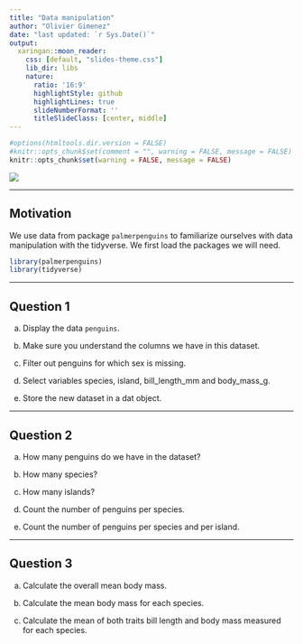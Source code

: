```yaml
---
title: "Data manipulation"
author: "Olivier Gimenez"
date: "last updated: `r Sys.Date()`"
output:
  xaringan::moon_reader:
    css: [default, "slides-theme.css"]
    lib_dir: libs
    nature:
      ratio: '16:9'
      highlightStyle: github
      highlightLines: true
      slideNumberFormat: ''
      titleSlideClass: [center, middle]
---
```


```r
#options(htmltools.dir.version = FALSE)
#knitr::opts_chunk$set(comment = "", warning = FALSE, message = FALSE)
knitr::opts_chunk$set(warning = FALSE, message = FALSE)
```

![](lter_penguins.png)

---

## Motivation

We use data from package `palmerpenguins` to familiarize ourselves with data manipulation with the tidyverse. We first load the packages we will need. 
```r
library(palmerpenguins)
library(tidyverse)
```

---

## Question 1  

a. Display the data `penguins`.  

b. Make sure you understand the columns we have in this dataset.  

c. Filter out penguins for which sex is missing.  

d. Select variables species, island, bill_length_mm and body_mass_g.  

e. Store the new dataset in a dat object.  

---

## Question 2  

a. How many penguins do we have in the dataset?  

b. How many species?   

c. How many islands?   

d. Count the number of penguins per species.   

e. Count the number of penguins per species and per island.    

---

## Question 3  

a. Calculate the overall mean body mass.  

b. Calculate the mean body mass for each species.  

c. Calculate the mean of both traits bill length and body mass measured for each species.   



